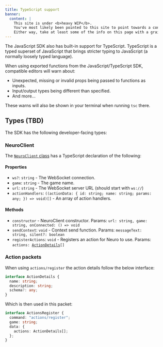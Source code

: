 ```yaml
---
title: TypeScript support
banner:
  content: |
    This site is under <b>heavy WIP</b>.
    You've most likely been pointed to this site to point towards a concept, or something.
    Either way, take at least some of the info on this page with a grain of salt.
---
```


The JavaScript SDK also has built-in support for TypeScript. TypeScript is a typed superset of JavaScript that brings stricter typing to JavaScript (a normally loosely typed language).

When using exported functions from the JavaScript/TypeScript SDK, compatible editors will warn about:

- Unexpected, missing or invalid props being passed to functions as inputs.
- Input/output types being different than specified.
- And more...

These warns will also be shown in your terminal when running `tsc` there.

## Types (TBD)

The SDK has the following developer-facing types:

### NeuroClient

The [`NeuroClient` class](/js/api/client) has a TypeScript declaration of the following:

#### Properties

- `ws?`: `string` - The WebSocket connection.
- `game`: `string` - The game name.
- `url`: `string` - The WebSocket server URL (should start with `ws://`)
- `actionHandlers`: `((actionData: { id: string; name: string; params: any; }) => void)[]` - An array of action handlers.

#### Methods

- `constructor` - NeuroClient constructor. Params: `url: string, game: string, onConnected: () => void`
- `sendContext`: `void` - Context send function. Params: `messageText: string, silent?: boolean`
- `registerActions`: `void` - Registers an action for Neuro to use. Params: `actions: `[`ActionDetails`](#action-packets)`[]`

### Action packets

When using `actions/register` the action details follow the below interface:

```ts
interface ActionDetails {
  name: string;
  description: string;
  schema?: any;
}
```

Which is then used in this packet:

```ts
interface ActionsRegister {
  command: "actions/register";
  game: string;
  data: {
    actions: ActionDetails[];
  };
}
```
